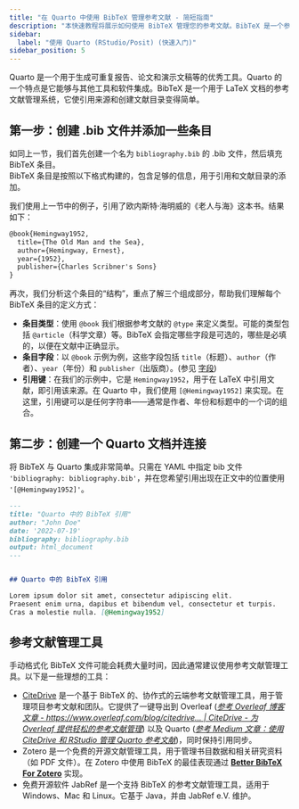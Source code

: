 ```yaml
---
title: "在 Quarto 中使用 BibTeX 管理参考文献 - 简短指南"
description: "本快速教程将展示如何使用 BibTeX 管理您的参考文献。BibTeX 是一个参考文献管理软件，允许您以简单易用的格式存储和组织参考文献。"
sidebar:
  label: "使用 Quarto (RStudio/Posit) (快速入门)"
sidebar_position: 5
---
```



Quarto 是一个用于生成可重复报告、论文和演示文稿等的优秀工具。Quarto 的一个特点是它能够与其他工具和软件集成。BibTeX 是一个用于 LaTeX 文档的参考文献管理系统，它使引用来源和创建文献目录变得简单。

<CiteDrive />

## 第一步：创建 .bib 文件并添加一些条目

如同上一节，我们首先创建一个名为 `bibliography.bib` 的 .bib 文件，然后填充 BibTeX 条目。  
BibTeX 条目是按照以下格式构建的，包含足够的信息，用于引用和文献目录的添加。

我们使用上一节中的例子，引用了欧内斯特·海明威的《老人与海》这本书。结果如下：

```latex
@book{Hemingway1952,
  title={The Old Man and the Sea},
  author={Hemingway, Ernest},
  year={1952},
  publisher={Charles Scribner's Sons}
}
```

再次，我们分析这个条目的“结构”，重点了解三个组成部分，帮助我们理解每个 BibTeX 条目的定义方式：

* **条目类型**：使用 `@book` 我们根据参考文献的 `@type` 来定义类型。可能的类型包括 `@article`（科学文章）等。BibTeX 会指定哪些字段是可选的，哪些是必填的，以便在文献中正确显示。
* **条目字段**：以 `@book` 示例为例，这些字段包括 `title`（标题）、`author`（作者）、`year`（年份）和 `publisher`（出版商）。(参见 [字段](./fields))
* **引用键**：在我们的示例中，它是 `Hemingway1952`，用于在 LaTeX 中引用文献，即引用该来源。在 Quarto 中，我们使用 `[@Hemingway1952]` 来实现。在这里，引用键可以是任何字符串——通常是作者、年份和标题中的一个词的组合。

## 第二步：创建一个 Quarto 文档并连接

将 BibTeX 与 Quarto 集成非常简单。只需在 YAML 中指定 bib 文件 `'bibliography: bibliography.bib'`，并在您希望引用出现在正文中的位置使用 `'[@Hemingway1952]'`。

```md
---
title: "Quarto 中的 BibTeX 引用"
author: "John Doe"
date: '2022-07-19'
bibliography: bibliography.bib
output: html_document
---


## Quarto 中的 BibTeX 引用

Lorem ipsum dolor sit amet, consectetur adipiscing elit.
Praesent enim urna, dapibus et bibendum vel, consectetur et turpis.
Cras a molestie nulla. [@Hemingway1952]
```

## 参考文献管理工具

手动格式化 BibTeX 文件可能会耗费大量时间，因此通常建议使用参考文献管理工具。以下是一些理想的工具：

* [CiteDrive](https://www.citedrive.com/) 是一个基于 BibTeX 的、协作式的云端参考文献管理工具，用于管理项目参考文献和团队。它提供了一键导出到 Overleaf ([*参考 Overleaf 博客文章 - https://www.overleaf.com/blog/citedrive... | CiteDrive - 为 Overleaf 提供轻松的参考文献管理*](https://www.overleaf.com/blog/citedrive-easy-reference-management-for-overleaf)) 以及 Quarto ([*参考 Medium 文章：使用 CiteDrive 和 RStudio 管理 Quarto 参考文献*](https://citedrive.medium.com/bibliography-management-in-r-markdown-with-citedrive-and-rstudio-2585699dd619))，同时保持引用同步。
* Zotero 是一个免费的开源文献管理工具，用于管理书目数据和相关研究资料（如 PDF 文件）。在 Zotero 中使用 BibTeX 的最佳表现通过 **[Better BibTeX For Zotero](https://retorque.re/zotero-better-bibtex/)** 实现。
* 免费开源软件 JabRef 是一个支持 BibTeX 的参考文献管理工具，适用于 Windows、Mac 和 Linux。它基于 Java，并由 JabRef e.V. 维护。

